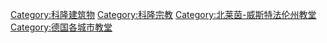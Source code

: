 {{Commonscat|Churches in Cologne}}

[[Category:科隆建筑物|Category:科隆建筑物]]
[[Category:科隆宗教|Category:科隆宗教]]
[[Category:北莱茵-威斯特法伦州教堂|Category:北莱茵-威斯特法伦州教堂]]
[[Category:德国各城市教堂|Category:德国各城市教堂]]